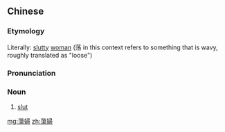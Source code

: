 {{also|荡妇}}
==Chinese==
{{zh-forms|s=荡妇}}

===Etymology===
Literally: [[slutty]] [[woman]] (荡 in this context refers to something that is wavy, roughly translated as "loose")

===Pronunciation===
{{zh-pron
|m=dàngfù
|c=dong6 fu5
|cat=n
}}

===Noun===
{{zh-noun}}

# {{lb|zh|offensive|derogatory}} [[slut]]

[[mg:蕩婦]]
[[zh:蕩婦]]